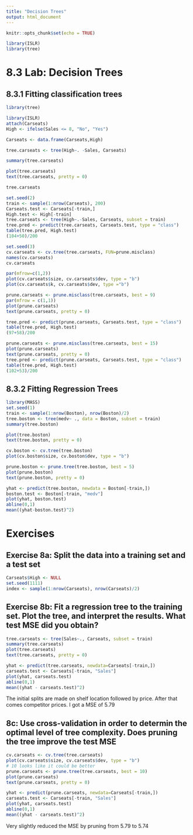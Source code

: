 ```yaml
---
title: "Decision Trees"
output: html_document
---
```


```r
knitr::opts_chunk$set(echo = TRUE)
```

```r
library(ISLR)
library(tree)
```

# 8.3 Lab: Decision Trees
## 8.3.1 Fitting classification trees

```r
library(tree)
```

```r
library(ISLR)
attach(Carseats)
High <- ifelse(Sales <= 8, "No", "Yes")
```

```r
Carseats <- data.frame(Carseats,High)
```

```r
tree.carseats <- tree(High~. -Sales, Carseats)
```

```r
summary(tree.carseats)
```

```r
plot(tree.carseats)
text(tree.carseats, pretty = 0)
```

```r
tree.carseats
```

```r
set.seed(2)
train <- sample(1:nrow(Carseats), 200)
Carseats.test <- Carseats[-train,]
High.test <- High[-train]
tree.carseats <- tree(High~.-Sales, Carseats, subset = train)
tree.pred <- predict(tree.carseats, Carseats.test, type = "class")
table(tree.pred, High.test)
(104+50)/200
```

```r
set.seed(3)
cv.carseats <- cv.tree(tree.carseats, FUN=prune.misclass)
names(cv.carseats)
cv.carseats
```

```r
par(mfrow=c(1,2))
plot(cv.carseats$size, cv.carseats$dev, type = "b")
plot(cv.carseats$k, cv.carseats$dev, type ="b")
```

```r
prune.carseats <- prune.misclass(tree.carseats, best = 9)
par(mfrow = c(1,1))
plot(prune.carseats)
text(prune.carseats, pretty = 0)
```

```r
tree.pred <- predict(prune.carseats, Carseats.test, type = "class")
table(tree.pred, High.test)
(97+58)/200
```

```r
prune.carseats <- prune.misclass(tree.carseats, best = 15)
plot(prune.carseats)
text(prune.carseats, pretty = 0)
tree.pred <- predict(prune.carseats, Carseats.test, type = "class")
table(tree.pred, High.test)
(102+53)/200
```
## 8.3.2 Fitting Regression Trees

```r
library(MASS)
set.seed(1)
train <- sample(1:nrow(Boston), nrow(Boston)/2)
tree.boston <- tree(medv~ ., data = Boston, subset = train)
summary(tree.boston)
```

```r
plot(tree.boston)
text(tree.boston, pretty = 0)
```

```r
cv.boston <- cv.tree(tree.boston)
plot(cv.boston$size, cv.boston$dev, type = "b")
```

```r
prune.boston <- prune.tree(tree.boston, best = 5)
plot(prune.boston)
text(prune.boston, pretty = 0)
```

```r
yhat <- predict(tree.boston, newdata = Boston[-train,])
boston.test <- Boston[-train, "medv"]
plot(yhat, boston.test)
abline(0,1)
mean((yhat-boston.test)^2)
```

# Exercises
## Exercise 8a: Split the data into a training set and a test set

```r
Carseats$High <- NULL
set.seed(1111)
index <- sample(1:nrow(Carseats), nrow(Carseats)/2)
```

## Exercise 8b: Fit a regression tree to the training set. Plot the tree, and interpret the results. What test MSE did you obtain?

```r
tree.carseats <- tree(Sales~., Carseats, subset = train)
summary(tree.carseats)
plot(tree.carseats)
text(tree.carseats, pretty = 0)
```

```r
yhat <- predict(tree.carseats, newdata=Carseats[-train,])
carseats.test <- Carseats[-train, "Sales"]
plot(yhat, carseats.test)
abline(0,1)
mean((yhat - carseats.test)^2)
```
The initial splits are made on shelf location followed by price. After that comes competitor prices. I got a MSE of 5.79

## 8c: Use cross-validation in order to determin the optimal level of tree complexity. Does pruning the tree improve the test MSE

```r
cv.carseats <- cv.tree(tree.carseats)
plot(cv.carseats$size, cv.carseats$dev, type = "b")
# 10 looks like it could be better
prune.carseats <- prune.tree(tree.carseats, best = 10)
plot(prune.carseats)
text(prune.carseats, pretty = 0)
```

```r
yhat <- predict(prune.carseats, newdata=Carseats[-train,])
carseats.test <- Carseats[-train, "Sales"]
plot(yhat, carseats.test)
abline(0,1)
mean((yhat - carseats.test)^2)
```

Very slightly reduced the MSE by pruning from 5.79 to 5.74